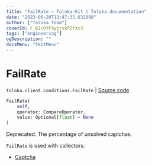 ```yaml
---
title: "FailRate — Toloka-Kit | Toloka documentation"
date: "2023-06-20T13:47:35.632098"
author: ["Toloka Team"]
coverId: F_bIcOYF9yjrxkPZrXc3
tags: ["engineering"]
ogDescription: ""
docsMenu: "tkitMenu"
---
```


# FailRate

`toloka.client.conditions.FailRate` | [Source code](https://github.com/Toloka/toloka-kit/blob/v1.2.0/src/client/conditions.py#L167)

```python
FailRate(
    self,
    operator: CompareOperator,
    value: Optional[float] = None
)
```

Deprecated. The percentage of unsolved captchas.

`FailRate` is used with collectors:
- [Captcha](/docs/toloka-kit/reference/toloka.client.collectors.Captcha)